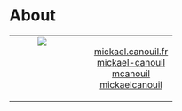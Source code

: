 # About

<table width = "100%">
<tbody>
  <tr>
    <td style = "vertical-align: baseline; text-align: center;" width = "40%">
      <img src = "https://github.com/mcanouil.png" class = "picture" style="vertical-align: baseline" />
    </td>
    <td style = "vertical-align: middle; text-align: center;" width = "60%">
      <ul style = "list-style:none;">
        <li><a href = "https://mickael.canouil.fr/" target = "_blank"><i class = "fas fa-home"></i> mickael.canouil.fr</a></li>
        <li><a href = "https://www.linkedin.com/in/mickael-canouil/" target = "_blank"><i class = "fab fa-linkedin"></i> mickael-canouil</a></li>
        <li><a href = "https://github.com/mcanouil/" target = "_blank"><i class = "fab fa-github"></i> mcanouil</a></li>
        <li><a href = "https://twitter.com/mickaelcanouil/" target = "_blank"><i class = "fab fa-twitter"></i> mickaelcanouil</a></li>
      </ul>
    </td>
  </tr>
</tbody>
</table>

